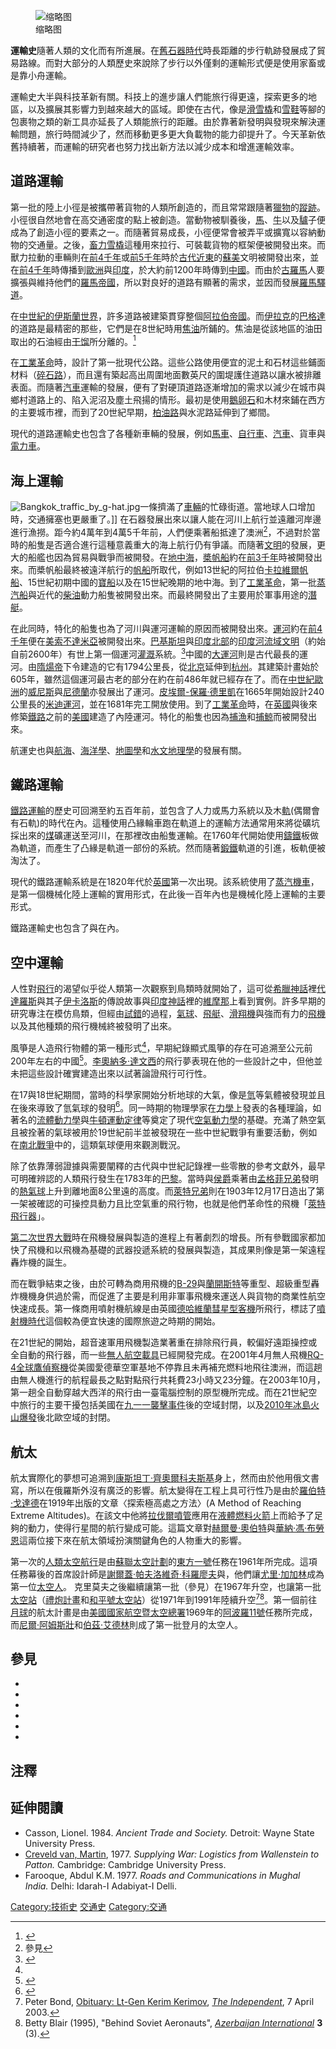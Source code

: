 [[File:Larousse_universel_en_2_volumes;_nouveau_dictionnaire_encyclopédique_publié_sous_la_direction_de_Claude_Augé_(1922)_(14596082918).jpg|缩略图]]

'''運輸史'''隨著人類的文化而有所進展。在[[舊石器時代|舊石器時代]]時長距離的步行軌跡發展成了貿易路線。而對大部分的人類歷史來說除了步行以外僅剩的運輸形式便是使用家畜或是靠小舟運輸。

運輸史大半與科技革新有關。科技上的進步讓人們能旅行得更遠，探索更多的地區，以及擴展其影響力到越來越大的區域。即使在古代，像是[[滑雪橇|滑雪橇]]和[[雪鞋|雪鞋]]等腳的包裹物之類的新工具亦延長了人類能旅行的距離。由於靠著新發明與發現來解決運輸問題，旅行時間減少了，然而移動更多更大負載物的能力卻提升了。今天革新依舊持續著，而運輸的研究者也努力找出新方法以減少成本和增進運輸效率。

==道路運輸==
{{Main|道路運輸史}}
第一批的陸上小徑是被攜帶著貨物的人類所創造的，而且常常跟隨著[[獵物|獵物]]的[[蹤跡|蹤跡]]。小徑很自然地會在高交通密度的點上被創造。當動物被馴養後，[[馬|馬]]、[[牛|牛]]以及[[驢|驢]]子便成為了創造小徑的要素之一。而隨著貿易成長，小徑便常會被弄平或擴寬以容納動物的交通量。之後，[[印第安雪橇|畜力雪橇]]這種用來拉行、可裝載貨物的框架便被開發出來。而獸力拉動的車輛則在[[前4千年|前4千年]]或[[前5千年|前5千年]]時於[[古代近東|古代近東]]的[[蘇美|蘇美]]文明被開發出來，並在[[前4千年|前4千年]]時傳播到[[歐洲|歐洲]]與[[印度|印度]]，於大約前1200年時傳到[[中國|中國]]。而由於[[古羅馬|古羅馬]]人要擴張與維持他們的[[羅馬帝國|羅馬帝國]]，所以對良好的道路有顯著的需求，並因而發展[[羅馬驛道|羅馬驛道]]。

在[[伊斯蘭黃金時代|中世紀的伊斯蘭世界]]，許多道路被建築貫穿整個[[阿拉伯帝國|阿拉伯帝國]]。而[[伊拉克|伊拉克]]的[[巴格達|巴格達]]的道路是最精密的那些，它們是在8世紀時用[[焦油|焦油]]所鋪的。焦油是從該地區的油田取出的石油經由[[干馏|干馏]]所分離的。<ref name=Ajram>{{cite book|author=Dr. Kasem Ajram|title=The Miracle of Islam Science|edition=2nd Edition|publisher=Knowledge House Publishers|year=1992|isbn=0-911119-43-4}}</ref>

在[[工業革命|工業革命]]時，{{link-en|約翰·勞敦·麥克亞當|John Loudon McAdam}}設計了第一批現代公路。這些公路使用便宜的泥土和石材這些鋪面材料（[[碎石路|碎石路]]），而且還有築起高出周圍地面數英尺的圍堤護住道路以讓水被排離表面。而隨著[[汽車|汽車]]運輸的發展，便有了對硬頂道路逐漸增加的需求以減少在城市與鄉村道路上的{{link-en|土石滑動|washaway}}、陷入泥沼及塵土飛揚的情形。最初是使用[[鵝卵石|鵝卵石]]和木材來鋪在西方的主要城市裡，而到了20世紀早期，[[柏油路|柏油路]]與水泥路延伸到了鄉間。

現代的道路運輸史也包含了各種新車輛的發展，例如[[馬車|馬車]]、[[自行車史|自行車]]、[[汽車歷史|汽車]]、貨車與[[電力車史|電力車]]。

== 海上運輸 ==
[[File:Bangkok_traffic_by_g-hat.jpg|thumb]]一條擠滿了[[車輛|車輛]]的忙碌街道。當地球人口增加時，交通擁塞也更嚴重了。]] 
{{Main|航運史}}
在石器發展出來以讓人能在河川上航行並遠離河岸邊進行漁撈。距今約4萬年到4萬5千年前，人們便乘著船抵達了澳洲<ref>參見{{link-en|澳洲史前史|Prehistory of Australia}}</ref>，不過對於當時的船隻是否適合進行這種意義重大的海上航行仍有爭議。而隨著[[文明|文明]]的發展，更大的船艦也因為貿易與戰爭而被開發。在[[地中海|地中海]]，[[槳帆船|槳帆船]]約在[[前3千年|前3千年]]時被開發出來。而槳帆船最終被遠洋航行的[[帆船|帆船]]所取代，例如13世紀的阿拉伯[[卡拉維爾帆船|卡拉維爾帆船]]、15世紀初期中國的[[寶船|寶船]]以及在15世紀晚期的地中海{{link-en|戰爭者軍艦|man-of-war}}。到了[[工業革命|工業革命]]，第一批[[蒸汽船|蒸汽船]]與近代的[[柴油引擎|柴油]]動力船隻被開發出來。而最終開發出了主要用於軍事用途的[[潛艇史|潛艇]]。

在此同時，特化的船隻也為了河川與運河運輸的原因而被開發出來。[[運河|運河]]約在[[前4千年|前4千年]]便在[[兩河文明|美索不達米亞]]被開發出來。[[巴基斯坦|巴基斯坦]]與[[印度北部|印度北部]]的[[印度河流域文明|印度河流域文明]]（約始自前2600年）有世上第一個運河[[灌溉|灌溉]]系統。<ref>{{cite web
 |title       = Civlisations - case studies
 |publisher   = [[ThinkQuest|ThinkQuest]]
 |url         = http://library.thinkquest.org/C0110225/civilisations.htm
 |accessdate  = 2007-01-18
 |deadurl     = yes
 |archiveurl  = https://web.archive.org/web/20020105073554/http://library.thinkquest.org/C0110225/civilisations.htm
 |archivedate = 2002年1月5日
 |df          = 
}}</ref>中國的[[隋唐大運河|大運河]]則是古代最長的運河。由[[隋煬帝|隋煬帝]]下令建造的它有1794公里長，從[[北京|北京]]延伸到[[杭州|杭州]]。其建築計畫始於605年，雖然這個運河最古老的部分在約在前486年就已經存在了。而在[[中世紀|中世紀]][[歐洲|歐洲]]的[[威尼斯|威尼斯]]與[[尼德蘭|尼德蘭]]亦發展出了運河。[[皮埃爾-保羅·德里凱|皮埃爾-保羅·德里凱]]在1665年開始設計240公里長的[[米迪運河|米迪運河]]，並在1681年完工開放使用。到了[[工業革命|工業革命]]時，在[[英國運河系統史|英國]]與後來修築[[鐵路|鐵路]]之前的[[美國|美國]]建造了內陸運河。特化的船隻也因為[[釣魚|捕漁]]和[[捕鯨|捕鯨]]而被開發出來。

航運史也與[[航海|航海]]、[[海洋學|海洋學]]、[[地圖學|地圖學]]和[[水文地理學|水文地理學]]的發展有關。

==鐵路運輸==
{{Main|鐵路運輸史}}
[[鐵路運輸|鐵路運輸]]的歷史可回溯至約五百年前，並包含了人力或馬力系統以及木[[鐵軌|軌]](偶爾會有石軌)的時代在內。這種使用凸緣輪車跑在軌道上的運輸方法通常用來將從礦坑採出來的[[煤|煤]]礦運送至河川，在那裡改由船隻運輸。在1760年代開始使用[[鑄鐵|鑄鐵]]板做為軌道，而產生了凸緣是軌道一部份的{{link-en|板軌|plateway}}系統。然而隨著[[鍛鐵|鍛鐵]]軌道的引進，板軌便被淘汰了。
 
現代的鐵路運輸系統是在1820年代於[[英國|英國]]第一次出現。該系統使用了[[蒸汽機車|蒸汽機車]]，是第一個機械化陸上運輸的實用形式，在此後一百年內也是機械化陸上運輸的主要形式。

鐵路運輸史也包含了{{link-en|城軌系統史|history of rapid transit}}與{{link-en|單軌鐵路史|monorail history}}在內。

==空中運輸==
{{Main|航空史}}
人性對[[飛行|飛行]]的渴望似乎從人類第一次觀察到鳥類時就開始了，這可從[[希臘神話|希臘神話]]裡[[代達羅斯|代達羅斯]]與其子[[伊卡洛斯|伊卡洛斯]]的傳說故事與[[印度神話|印度神話]]裡的[[維摩那|維摩那]]上看到實例。許多早期的研究專注在模仿鳥類，但經由[[試錯|試錯]]的過程，[[氣球|氣球]]、[[飞艇_(轻航空器)|飛艇]]、[[滑翔機|滑翔機]]與強而有力的[[固定翼飛機|飛機]]以及其他種類的飛行機械終被發明了出來。

風箏是人造飛行物體的第一種形式<ref name="wings-tom" />，早期紀錄顯式風箏的存在可追溯至公元前200年左右的中國<ref>{{Citation|last=Brown|first=Brian |title=Chinese Nights Entertainments |publisher=Brentano's|year=1922|oclc=843525}}</ref>。[[李奧納多·達文西|李奧納多·達文西]]的飛行夢表現在他的一些設計之中，但他並未把這些設計確實建造出來以試著論證飛行可行性。 

在17與18世紀期間，當時的科學家開始分析地球的大氣，像是[[氫|氫]]等氣體被發現並且在後來導致了氫氣球的發明<ref name="wings-tom">{{Citation | last = Crouch | first = Tom | title = Wings: A History of Aviation from Kites to the Space Age | publisher = W.W. Norton & Co | location = New York | year = 2004 | isbn = 0393326209 }}</ref>。同一時期的物理學家在[[力學|力學]]上發表的各種理論，如著名的[[流體動力學|流體動力學]]與[[牛頓運動定律|牛頓運動定律]]等奠定了現代[[空氣動力學|空氣動力學]]的基礎。充滿了熱空氣且被拴著的氣球被用於19世紀前半並被發現在一些中世紀戰爭有重要活動，例如在[[南北戰爭|南北戰爭]]中的{{link-en|彼得斯堡圍城戰|Siege of Petersburg}}，這類氣球便用來觀測戰況。

除了依靠薄弱證據與需要闡釋的古代與中世紀記錄裡一些零散的參考文獻外，最早可明確辨認的人類飛行發生在1783年的[[巴黎|巴黎]]。當時{{link-en|讓-弗朗索瓦·皮拉特爾·德羅齊埃|Jean-François Pilâtre de Rozier}}與{{link-en|弗朗索瓦‧洛朗‧達爾郎|François Laurent d'Arlandes}}[[侯爵|侯爵]]乘著由[[孟格菲兄弟|孟格菲兄弟]]發明的[[熱氣球|熱氣球]]上升到離地面8公里遠的高度。而[[萊特兄弟|萊特兄弟]]則在1903年12月17日造出了第一架被確認的可操控具動力且比空氣重的飛行物，也就是他們革命性的飛機「[[萊特飛行器|萊特飛行器]]」。

[[第二次世界大戰|第二次世界大戰]]時在飛機發展與製造的進程上有著劇烈的增長。所有參戰國家都加快了飛機和以飛機為基礎的武器投遞系統的發展與製造，其成果則像是第一架遠程轟炸機的誕生。

而在戰爭結束之後，由於可轉為商用飛機的[[B-29超級堡壘轟炸機|B-29]]與[[蘭開斯特轟炸機|蘭開斯特]]等重型、超級重型轟炸機機身供過於需，而促進了主要是利用非軍事飛機來運送人與貨物的商業性航空快速成長。第一條商用噴射機航線是由英國[[德哈維蘭|德哈維蘭]][[哈維蘭彗星型|彗星型客機]]所飛行，標誌了[[噴射機時代|噴射機時代]]這個較為便宜快速的國際旅遊之時期的開始。

在21世紀的開始，超音速軍用飛機製造業著重在排除飛行員，較偏好遠距操控或全自動的飛行器，而一些[[無人航空載具|無人航空載具]]已經開發完成。在2001年4月無人飛機[[RQ-4全球鷹偵察機|RQ-4全球鷹偵察機]]從美國愛德華空軍基地不停靠且未再補充燃料地飛往澳洲，而這趟由無人機進行的航程最長之點對點飛行共耗費23小時又23分鐘。在2003年10月，第一趟全自動穿越大西洋的飛行由一臺電腦控制的原型機所完成。而在21世紀空中旅行的主要干擾包括美國在[[九一一襲擊事件|九一一襲擊事件]]後的空域封閉，以及[[2010年冰島火山爆發|2010年冰島火山爆發]]後北歐空域的封閉。

==航太==
{{Main|航太}}

航太實際化的夢想可追溯到[[康斯坦丁·齊奧爾科夫斯基|康斯坦丁·齊奧爾科夫斯基]]身上，然而由於他用俄文書寫，所以在俄羅斯外沒有廣泛的影響。航太變得在工程上具可行性乃是由於[[羅伯特·戈達德|羅伯特·戈達德]]在1919年出版的文章〈探索極高處之方法〉(A Method of Reaching Extreme Altitudes)。在該文中他將[[拉伐爾噴管|拉伐爾噴管]]應用在[[液體燃料火箭|液體燃料火箭]]上而給予了足夠的動力，使得行星間的航行變成可能。這篇文章對[[赫爾曼·奧伯特|赫爾曼·奧伯特]]與[[華納·馮·布勞恩|華納·馮·布勞恩]]這兩位接下來在航太領域扮演關鍵角色的人物重大的影響。

第一次的[[載人太空|人類太空航行]]是由[[蘇聯太空計劃|蘇聯太空計劃]]的[[東方一號|東方一號]]任務在1961年所完成。這項任務幕後的首席設計師是[[謝爾蓋·帕夫洛維奇·科羅廖夫|謝爾蓋·帕夫洛維奇·科羅廖夫]]與{{link-en|克里姆·阿利耶維奇·克里莫夫|Kerim Kerimov}}，他們讓[[尤里·加加林|尤里·加加林]]成為第一位[[太空人|太空人]]。
克里莫夫之後繼續讓第一批{{link-en|太空鴨|space dock}}（參見{{le|Kosmos 186 and Kosmos 188}}）在1967年升空，也讓第一批[[太空站|太空站]]（[[禮炮計畫|禮炮計畫]]和[[和平號太空站|和平號太空站]]）從1971年到1991年陸續升空<ref>Peter Bond, [https://archive.is/20081217031520/findarticles.com/p/articles/mi_qn4158/is_20030407/ai_n12692130 Obituary: Lt-Gen Kerim Kerimov], ''[[The_Independent|The Independent]]'', 7 April 2003.</ref><ref>Betty Blair (1995), "Behind Soviet Aeronauts", ''[[Azerbaijan_International|Azerbaijan International]]'' '''3''' (3).</ref>。第一個前往[[月球|月球]]的航太計畫是由[[美國國家航空暨太空總署|美國國家航空暨太空總署]]1969年的[[阿波羅11號|阿波羅11號]]任務所完成，而[[尼爾·阿姆斯壯|尼爾·阿姆斯壯]]和[[伯茲·艾德林|伯茲·艾德林]]則成了第一批登月的太空人。

==參見==
* {{link-en|航空年表|Timeline of aviation}}
* {{link-en|噴射動力年表|Timeline of jet power}}
* {{link-en|人造衛星與太空探測器年表|Timeline of artificial satellites and space probes}}
* {{link-en|運輸科技年表|Timeline of transportation technology}}
* {{link-en|潛航科技年表|Timeline of diving technology}}
* {{link-en|中世紀交通|Medieval transport}}

==注釋==
{{reflist}}
==延伸閱讀==
*Casson, Lionel. 1984. ''Ancient Trade and Society.'' Detroit: Wayne State University Press.
*[[Martin_van_Creveld|Creveld van, Martin]], 1977. ''Supplying War: Logistics from Wallenstein to Patton.'' Cambridge: Cambridge University Press.
*Farooque, Abdul K.M. 1977. ''Roads and Communications in Mughal India.'' Delhi: Idarah-I Adabiyat-I Delli.

[[Category:技術史|Category:技術史]]
[[Category:交通史|]]
[[Category:交通|Category:交通]]